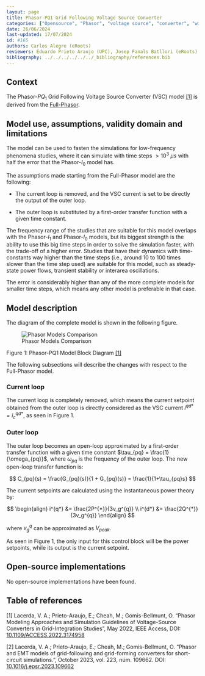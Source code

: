 ```yaml
---
layout: page 
title: Phasor-PQ1 Grid Following Voltage Source Converter 
categories: ["Opensource", "Phasor", "voltage source", "converter", "wind", "pv", "hvdc"] 
date: 26/06/2024 
last-updated: 17/07/2024
id: #165
authors: Carlos Alegre (eRoots)
reviewers: Eduardo Prieto Araujo (UPC), Josep Fanals Batllori (eRoots)
bibliography: ../../../../../../_bibliography/references.bib
---
```



## Context

The Phasor-$PQ_1$ Grid Following Voltage Source Converter (VSC) model [[1]](#1) is derived from the [Full-Phasor](../). 

## Model use, assumptions, validity domain and limitations

The model can be used to fasten the simulations for low-frequency phenomena studies, where it can simulate with time steps $>10^3$ $\mu s$ with half the error that the Phasor-$I_0$ model has. 

The assumptions made starting from the Full-Phasor model are the following:

* The current loop is removed, and the VSC current is set to be directly the output of the outer loop.

* The outer loop is substituted by a first-order transfer function with a given time constant.

The frequency range of the studies that are suitable for this model overlaps with the Phasor-$I_1$ and Phasor-$I_0$ models, but its biggest strength is the ability to use this big time steps in order to solve the simulation faster, with the trade-off of a higher error. Studies that have their dynamics with time-constants way higher than the time steps (i.e., around 10 to 100 times slower than the time step used) are suitable for this model, such as steady-state power flows, transient stability or interarea oscillations.

The error is considerably higher than any of the more complete models for smaller time steps, which means any other model is preferable in that case.

## Model description

The diagram of the complete model is shown in the following figure.

![Phasor Models Comparison](PhasorPQ1.svg){fig-align="center"}

::: {.figure-caption}
Figure 1: Phasor-PQ1 Model Block Diagram [[1]](#1)
:::

The following subsections will describe the changes with respect to the Full-Phasor model.

### Current loop

The current loop is completely removed, which means the current setpoint obtained from the outer loop is directly considered as the VSC current $i^{qd*} = i^{qd*}_c$, as seen in Figure 1. 

### Outer loop

The outer loop becomes an open-loop approximated by a first-order transfer function with a given time constant $\tau_{pq} = \frac{1}{\omega_{pq}}$, where $\omega_{pq}$ is the frequency of the outer loop. The new open-loop transfer function is:

$$
C_{pq}(s) = \frac{G_{pq}(s)}{1 + G_{pq}(s)} = \frac{1}{1+\tau_{pq}s}
$$

The current setpoints are calculated using the instantaneous power theory by:

$$
\begin{align}
i^{q*} &= \frac{2P^{*}}{3v_g^{q}} \\
i^{d*} &= \frac{2Q^{*}}{3v_g^{q}}
\end{align}
$$

where $v_g^{q}$ can be approximated as $V_{peak}$.

As seen in Figure 1, the only input for this control block will be the power setpoints, while its output is the current setpoint.

## Open-source implementations

No open-source implementations have been found.

## Table of references


<a id="1">[1]</a> Lacerda, V. A.; Prieto-Araujo, E.; Cheah, M.; Gomis-Bellmunt, O. "Phasor Modeling Approaches and Simulation Guidelines of Voltage-Source Converters in Grid-Integration Studies", May 2022, IEEE Access, DOI: [10.1109/ACCESS.2022.3174958](https://doi.org/10.1109/ACCESS.2022.3174958)

<a id="2">[2]</a> Lacerda, V. A.; Prieto-Araujo, E.; Cheah, M.; Gomis-Bellmunt, O. "Phasor and EMT models of grid-following and grid-forming converters for short-circuit simulations.", October 2023, vol. 223, núm. 109662. DOI: [10.1016/j.epsr.2023.109662](https://doi.org/10.1016/j.epsr.2023.109662)

